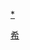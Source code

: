 {{NavboxV2
|type = vertical
|name = 希臘神話諸神
|title = [[希腊神话]]諸神
|state = collapsed
|bodyclass = hlist

|group1 = [[希腊原始神|原始诸神]]
|list1 =
* [[卡俄斯]]
* [[阿南刻]]
* [[柯羅諾斯]]
* [[厄洛斯]]／[[法涅斯|法那斯]]
* [[蓋亞]]
* [[乌拉诺斯]]
* [[蓬托斯]]／[[塔拉萨 (希腊神话)|塔拉薩]]
* [[塔耳塔罗斯]]
* [[埃忒耳]]
* [[赫墨拉]]
* [[厄瑞玻斯]]
* [[倪克斯]]
* [[俄菲翁]]
* [[艾柯吕斯]]
* [[摩伊赖|命運三女神“摩伊賴”]]
** [[克洛托]]
** [[拉刻西斯]]
** [[阿特罗波斯]]

|group2 = [[提坦|提坦諸神]]
|list2-type =vertical
|list2-border=child
 |list2-group1 = 男提坦神 
 |list2-list1 =
* [[歐開諾斯]]
* [[许珀里翁 (神话)|許珀里翁]]
* [[科俄斯]]
* [[克洛诺斯|克羅諾斯]]
* [[克利奧斯]]
* [[伊阿珀托斯]]
 |list2-group2 = 女提坦神
 |list2-list2 =
* [[忒堤斯]]
* [[忒亚]]
* [[福柏]]
* [[瑞亞]]
* [[謨涅摩敘涅]]
* [[泰美斯|忒彌斯]]
* [[狄俄涅]]
 |list2-group3 = 許珀里翁子女
 |list2-list3 =
* [[赫利俄斯]]
* [[塞勒涅]]
* [[厄俄斯]]
 |list2-group4 = 科俄斯子女
 |list2-list4 =
* [[勒托]]
* [[阿斯忒里亚]]
 |list2-group5 = 克利俄斯子女
 |list2-list5 =
* [[阿斯特賴俄斯]]
* [[帕拉斯]]
* [[珀耳塞斯]]
 |list2-group6 = 伊阿珀托斯子女
 |list2-list6 =
* [[阿特拉斯]]
* [[普罗米修斯]]
* [[厄庇墨透斯]]
* [[墨诺提俄斯]]
 |list2-group7 = 俄刻阿諾斯子女
 |list2-list7 =
* [[墨提斯]]
 

|group3 = [[奧林匹斯十二主神|奧林匹斯諸神]]
|list3-type =vertical
|list3-border=child
 |list3-group1 = [[奧林匹斯十二主神]]
 |list3-list1 =
* [[宙斯]]
* [[赫拉]]
* [[波塞冬]]
* [[得墨忒耳]]
* [[阿佛洛狄忒]]
* [[阿波罗]]
* [[阿瑞斯]]
* [[阿耳忒彌斯]]
* [[雅典娜]]
* [[赫淮斯托斯]]
* [[赫耳墨斯]]
* [[狄俄尼索斯]]與[[赫斯提亞]]
 |list3-group2 = 奥林匹亚諸神
 |list3-list2 =
* [[赫拉克勒斯]]
* [[阿斯克勒庇俄斯]]
* [[厄洛斯]]
* [[伊里斯]]
* [[赫柏]]
* [[厄勒梯亚]]
* [[厄倪俄]]
* [[福波斯]]
* [[得摩斯]]
* [[哈耳摩尼亞 (希臘神話)|哈耳摩尼亞]]
* [[伽倪墨得斯]]
* [[佩恩 (希腊神)|佩恩]]
 |list3-group3 = [[繆斯]]（文藝九女神）
 |list3-list3 =
* [[卡利俄佩]]
* [[克利俄]]
* [[厄剌托]]
* [[欧忒耳佩]]
* [[墨爾波墨涅]]
* [[波吕许谟尼亚]]
* [[忒耳普西科瑞]]
* [[塔利亚]]
* [[乌剌尼亚]]
 |list3-group4 = [[卡里忒斯]]（美惠三女神）
 | list3-list4 =
* [[阿格莱亚]]
* [[欧芙洛绪涅]]
* [[塔利亚 (美惠女神)|塔利亞]]
 |list3-group5 = [[荷赖]]（時序三女神）
 |list3-list5 =
* [[狄刻]]
* [[欧诺弥亚]]
* [[厄瑞涅]]
 |list3-group6 = 斯提克斯子女
 |list3-list6 =
* [[尼刻]]
* [[克拉托斯]]
* [[比亚]]
* [[仄洛斯]]


|group4 = [[希腊海神|海洋諸神]]
|list4-type =vertical
|list4-border=child
 |list4-group1 = 海神
 |list4-list1 =
* [[波塞冬]]
* [[安菲特里忒]]
* [[特里同]]
* [[俄刻阿諾斯]]
* [[忒堤斯]]
* [[蓬托斯]]／[[塔拉萨 (希腊神话)|塔拉薩]]
* [[涅柔斯]]
* [[格劳科斯]]
* [[普罗透斯]]
* [[福耳库斯]]
* [[刻托]]
* [[忒提斯]]
 |list4-group2 = [[俄刻阿尼得斯]]子女
 |list4-list2 =
* {{link-en|克呂墨涅|Asia (mythology)}}
* [[狄俄涅]]
* [[多里斯]]
* [[欧律诺墨]]
* [[墨提斯]]
* [[涅墨西斯]]
* [[普勒俄涅]]
* [[堤喀]]
 |list4-group3 = [[涅瑞伊得斯]]子女
 |list4-list3 =
* [[安菲特里特]]
* [[忒提斯]]
* [[伽拉苔亞]]
 |list4-group4 = {{tsl|en|Potamoi|河神 (希臘神話)|河神}}
 |list4-list4 =
* {{link-en|阿刻罗俄斯|Achelous}}
* {{link-en|阿索波斯|Asopus}}
* {{link-en|厄尼普斯|Enipeus (mythology)}}
* {{link-en|斯卡曼德洛斯|Scamander}}
 

|group5 = [[克托尼俄斯|克托尼俄斯諸神]]
|list5-type =vertical
|list5-border=child
 |list5-group1 = 冥府神
 |list5-list1 =
* [[哈得斯]]
* [[珀耳塞福涅]]
* [[盖亚]]
* [[得墨忒耳]]
* [[赫卡忒]]
 |list5-group2 = [[厄里倪厄斯|歐墨尼得斯]]（仁慈三女神）
 |list5-list2 =
* [[阿莱克托]]
* [[提西福涅]]
* [[墨盖拉]]
 |list5-group3 = 大地女神子女
 |list5-list3 =
* [[百臂巨人]]
* [[独眼巨人]]
* [[癸干忒斯]]
* [[库瑞忒斯]]
* [[墨利阿得斯]]
* [[忒尔喀涅斯]]
* [[提丰]]
 |list5-group4 = 羽化神
 |list5-list4 =
* [[伊阿科斯]]
* {{link-en|脱劳夫尼厄斯|Trophonius}}
* [[特里普托勒摩斯]]
* [[俄耳甫斯]]
* [[米諾斯]]
* [[艾亞哥斯]]
* [[拉达曼迪斯]]
 

}}<noinclude>

[[分類:希臘神祇|*]]
[[Category:希腊神话模板|希]]
</noinclude>
